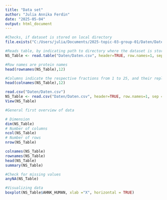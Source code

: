 ```yaml
---
title: "Data set"
author: "Julia Annika Ferdin"
date: "2025-05-04"
output: html_document
---
```

```r
#Checks, if dataset is stored on local directory
file.exists("C:/Users/julia/Documents/2025-topic-03-group-01/Daten/Daten.csv")
```
```r
#Reads table, by indicating path to directory where the dataset is stored, and stores it to variable NS_Table (NS for Non-synchronizied)
NS_Table <- read.table("Daten/Daten.csv", header=TRUE, row.names=1, sep = ";")
```

```r
#Row names are protein names
head(rownames(NS_Table),12)

#Columns indicate the respective fractions from 1 to 25, and their replicated
head(colnames(NS_Table),12)
```

```r
read.csv("Daten/Daten.csv")
NS_Table <- read.csv("Daten/Daten.csv", header=TRUE, row.names=1, sep = ";")
View(NS_Table)
```


```r
#General first overview of data

# Dimension
dim(NS_Table)
# Number of columns
ncol(NS_Table)
# Number of rows
nrow(NS_Table)

colnames(NS_Table)
rownames(NS_Table)
head(NS_Table)
summary(NS_Table)
```

```r
#Check for missing values
anyNA(NS_Table)
```

```r
#Visualizing data
boxplot(NS_Table$AHNK_HUMAN, xlab ="X", horizontal = TRUE)
```

